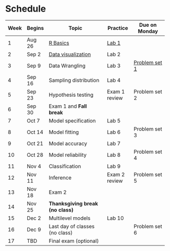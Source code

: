 # Schedule 

| Week | Begins |  Topic | Practice | Due on Monday  |
| -  | -- |  ------- | --- | ---- |
| 1 | Aug 26 | [R Basics](/notes/r-basics.qmd) |  [Lab 1](labs/lab-01.qmd) | |
| 2 | Sep 2 | [Data visualization]((notes/data-visualization.qmd)) |  Lab 2 |  |
| 3 | Sep 9 | Data Wrangling |  Lab 3 | [Problem set 1](psets/pset-01.qmd) |
| 4 | Sep 16 | Sampling distribution |  Lab 4 |  | 
| 5 | Sep 23 | Hypothesis testing  | Exam 1 review | Problem set 2 |
| 6 | Sep 30 | Exam 1 and **Fall break**| | |
| 7 | Oct 7 | Model specification |  Lab 5 |  | 
| 8 | Oct 14 | Model fitting | Lab 6 | Problem set 3 | 
| 9 | Oct 21 | Model accuracy | Lab 7 |  | 
| 10 | Oct 28 | Model reliability | Lab 8 | Problem set 4 |
| 11 | Nov 4 | Classification | Lab 9 |  |
| 12 | Nov 11 | Inference |  Exam 2 review | Problem set 5 | 
| 13 | Nov 18 | Exam 2 |  |     | 
| 14 | Nov 25 |**Thanksgiving break (no class)**  |   |
| 15 | Dec 2 | Multilevel models |  Lab 10 |  |
| 16 | Dec 9 | Last day of classes (no class) |   | Problem set 6 |
| 17 | TBD | Final exam (optional) | 